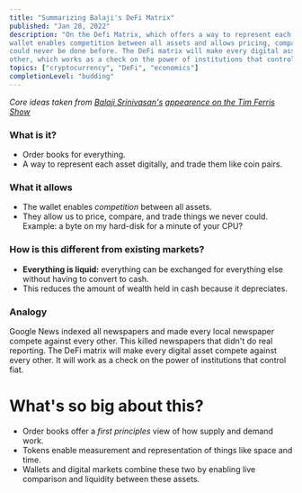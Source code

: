 ```yaml
---
title: "Summarizing Balaji's DeFi Matrix"
published: "Jan 28, 2022"
description: "On the Defi Matrix, which offers a way to represent each asset digitally and trade them like coin pairs. The
wallet enables competition between all assets and allows pricing, comparing, and trading things that
could never be done before. The DeFi matrix will make every digital asset compete against every
other, which works as a check on the power of institutions that control fiat currency."
topics: ["cryptocurrency", "DeFi", "economics"]
completionLevel: "budding"
---
```


*Core ideas taken from [Balaji Srinivasan's](https://twitter.com/balajis) [appearence on the Tim Ferris Show](https://www.youtube.com/watch?v=BKfnj9SrzCY)*

### What is it?
- Order books for everything.
- A way to represent each asset digitally, and trade them like coin pairs.

### What it allows
- The wallet enables *competition* between all assets.
- They allow us to price, compare, and trade things we never could. Example: a byte on my hard-disk for a minute of your CPU?

### How is this different from existing markets?
- **Everything is liquid:** everything can be exchanged for everything else without having to convert to cash.
- This reduces the amount of wealth held in cash because it depreciates.

### Analogy
Google News indexed all newspapers and made every local newspaper compete against every other. This killed newspapers that didn't do real reporting. The DeFi matrix will make every digital asset compete against every other. It will work as a check on the power of institutions that control fiat.

# What's so big about this?

- Order books offer a *first principles* view of how supply and demand work.
- Tokens enable measurement and representation of things like space and time.
- Wallets and digital markets combine these two by enabling live comparison and liquidity between these assets.
